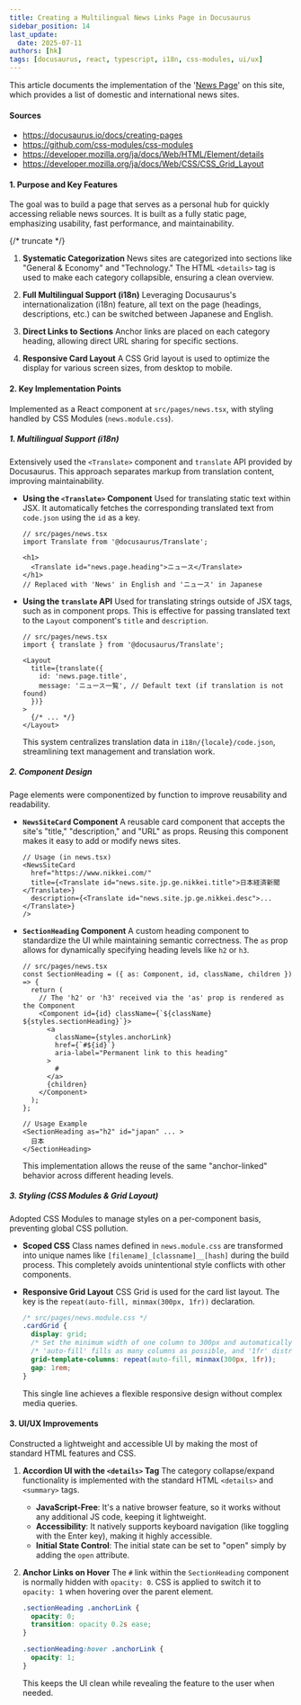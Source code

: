 ```yaml
---
title: Creating a Multilingual News Links Page in Docusaurus
sidebar_position: 14
last_update:
  date: 2025-07-11
authors: [hk]
tags: [docusaurus, react, typescript, i18n, css-modules, ui/ux]
---
```


This article documents the implementation of the '[News Page](/news)' on this site, which provides a list of domestic and international news sites.

#### Sources
- https://docusaurus.io/docs/creating-pages
- https://github.com/css-modules/css-modules
- https://developer.mozilla.org/ja/docs/Web/HTML/Element/details
- https://developer.mozilla.org/ja/docs/Web/CSS/CSS_Grid_Layout

#### 1. Purpose and Key Features

The goal was to build a page that serves as a personal hub for quickly accessing reliable news sources. It is built as a fully static page, emphasizing usability, fast performance, and maintainability.

{/* truncate */}

1.  **Systematic Categorization**
    News sites are categorized into sections like "General & Economy" and "Technology." The HTML `<details>` tag is used to make each category collapsible, ensuring a clean overview.

2.  **Full Multilingual Support (i18n)**
    Leveraging Docusaurus's internationalization (i18n) feature, all text on the page (headings, descriptions, etc.) can be switched between Japanese and English.

3.  **Direct Links to Sections**
    Anchor links are placed on each category heading, allowing direct URL sharing for specific sections.

4.  **Responsive Card Layout**
    A CSS Grid layout is used to optimize the display for various screen sizes, from desktop to mobile.

#### 2. Key Implementation Points

Implemented as a React component at `src/pages/news.tsx`, with styling handled by CSS Modules (`news.module.css`).

##### 1. Multilingual Support (i18n)

Extensively used the `<Translate>` component and `translate` API provided by Docusaurus. This approach separates markup from translation content, improving maintainability.

*   **Using the `<Translate>` Component**
    Used for translating static text within JSX. It automatically fetches the corresponding translated text from `code.json` using the `id` as a key.

    ```tsx
    // src/pages/news.tsx
    import Translate from '@docusaurus/Translate';

    <h1>
      <Translate id="news.page.heading">ニュース</Translate>
    </h1>
    // Replaced with 'News' in English and 'ニュース' in Japanese
    ```

*   **Using the `translate` API**
    Used for translating strings outside of JSX tags, such as in component props. This is effective for passing translated text to the `Layout` component's `title` and `description`.

    ```tsx
    // src/pages/news.tsx
    import { translate } from '@docusaurus/Translate';

    <Layout
      title={translate({
        id: 'news.page.title',
        message: 'ニュース一覧', // Default text (if translation is not found)
      })}
    >
      {/* ... */}
    </Layout>
    ```
    This system centralizes translation data in `i18n/{locale}/code.json`, streamlining text management and translation work.

##### 2. Component Design

Page elements were componentized by function to improve reusability and readability.

*   **`NewsSiteCard` Component**
    A reusable card component that accepts the site's "title," "description," and "URL" as props. Reusing this component makes it easy to add or modify news sites.

    ```tsx
    // Usage (in news.tsx)
    <NewsSiteCard
      href="https://www.nikkei.com/"
      title={<Translate id="news.site.jp.ge.nikkei.title">日本経済新聞</Translate>}
      description={<Translate id="news.site.jp.ge.nikkei.desc">...</Translate>}
    />
    ```

*   **`SectionHeading` Component**
    A custom heading component to standardize the UI while maintaining semantic correctness. The `as` prop allows for dynamically specifying heading levels like `h2` or `h3`.

    ```tsx
    // src/pages/news.tsx
    const SectionHeading = ({ as: Component, id, className, children }) => {
      return (
        // The 'h2' or 'h3' received via the 'as' prop is rendered as the Component
        <Component id={id} className={`${className} ${styles.sectionHeading}`}>
          <a
            className={styles.anchorLink}
            href={`#${id}`}
            aria-label="Permanent link to this heading"
          >
            #
          </a>
          {children}
        </Component>
      );
    };

    // Usage Example
    <SectionHeading as="h2" id="japan" ... >
      日本
    </SectionHeading>
    ```
    This implementation allows the reuse of the same "anchor-linked" behavior across different heading levels.

##### 3. Styling (CSS Modules & Grid Layout)

Adopted CSS Modules to manage styles on a per-component basis, preventing global CSS pollution.

*   **Scoped CSS**
    Class names defined in `news.module.css` are transformed into unique names like `[filename]_[classname]__[hash]` during the build process. This completely avoids unintentional style conflicts with other components.

*   **Responsive Grid Layout**
    CSS Grid is used for the card list layout. The key is the `repeat(auto-fill, minmax(300px, 1fr))` declaration.
    ```css
    /* src/pages/news.module.css */
    .cardGrid {
      display: grid;
      /* Set the minimum width of one column to 300px and automatically adjust the number of columns based on the container width */
      /* 'auto-fill' fills as many columns as possible, and '1fr' distributes the remaining space evenly */
      grid-template-columns: repeat(auto-fill, minmax(300px, 1fr));
      gap: 1rem;
    }
    ```
    This single line achieves a flexible responsive design without complex media queries.

#### 3. UI/UX Improvements

Constructed a lightweight and accessible UI by making the most of standard HTML features and CSS.

1.  **Accordion UI with the `<details>` Tag**
    The category collapse/expand functionality is implemented with the standard HTML `<details>` and `<summary>` tags.
    *   **JavaScript-Free**: It's a native browser feature, so it works without any additional JS code, keeping it lightweight.
    *   **Accessibility**: It natively supports keyboard navigation (like toggling with the Enter key), making it highly accessible.
    *   **Initial State Control**: The initial state can be set to "open" simply by adding the `open` attribute.

2.  **Anchor Links on Hover**
    The `#` link within the `SectionHeading` component is normally hidden with `opacity: 0`. CSS is applied to switch it to `opacity: 1` when hovering over the parent element.
    ```css
    .sectionHeading .anchorLink {
      opacity: 0;
      transition: opacity 0.2s ease;
    }

    .sectionHeading:hover .anchorLink {
      opacity: 1;
    }
    ```
    This keeps the UI clean while revealing the feature to the user when needed.
